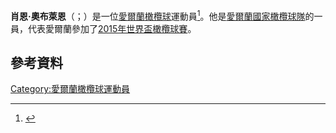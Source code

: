 {{expand|time=2015-11-22T03:10:59+00:00}}
'''肖恩·奧布萊恩'''（{{lang-en|Seán O'Brien}}；{{bd|1987年|2月14日}}）是一位[[愛爾蘭|愛爾蘭]][[橄欖球|橄欖球]]運動員<ref>{{cite web|url = http://www.independent.ie/sport/sean-obrien-fends-off-france-and-signs-twoyear-leinster-contract-29922138.html|title= Sean O'Brien fends off France and signs two-year Leinster contract|date=16 January 2014|work=Irish Independent|accessdate=16 January 2014}}</ref>。他是[[愛爾蘭國家橄欖球隊|愛爾蘭國家橄欖球隊]]的一員，代表愛爾蘭參加了[[2015年世界盃橄欖球賽|2015年世界盃橄欖球賽]]。
==參考資料==
{{Reflist}}
[[Category:愛爾蘭橄欖球運動員|Category:愛爾蘭橄欖球運動員]]